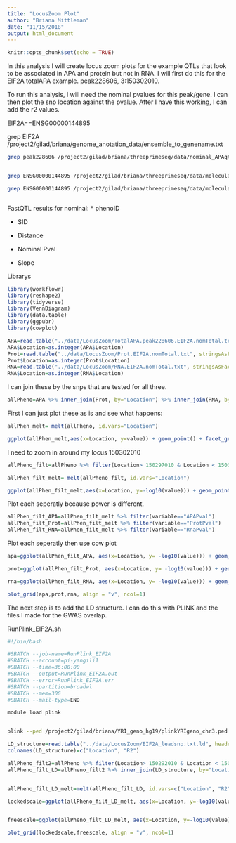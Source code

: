 ```yaml
---
title: "LocusZoom Plot"
author: "Briana Mittleman"
date: "11/15/2018"
output: html_document
---
```


```r
knitr::opts_chunk$set(echo = TRUE)
```

In this analysis I will create locus zoom plots for the example QTLs that look to be associated in APA and protein but not in RNA. I will first do this for the EIF2A totalAPA example. peak228606, 3:150302010. 

To run this analysis, I will need the nominal pvalues for this peak/gene. I can then plot the snp location against the pvalue. After I have this working, I can add the r2 values.


EIF2A==ENSG00000144895

grep EIF2A /project2/gilad/briana/genome_anotation_data/ensemble_to_genename.txt
```bash
grep peak228606 /project2/gilad/briana/threeprimeseq/data/nominal_APAqtl_trans/filtered_APApeaks_merged_allchrom_refseqGenes_pheno_Total_NomRes.txt > /project2/gilad/briana/threeprimeseq/data/LocusZoom/TotalAPA.peak228606.EIF2A.nomTotal.txt


grep ENSG00000144895 /project2/gilad/briana/threeprimeseq/data/molecular_QTLs/nom/fastqtl_qqnorm_RNAseq_phase2.fixed.nominal.out > /project2/gilad/briana/threeprimeseq/data/LocusZoom/RNA.EIF2A.nomTotal.txt

grep ENSG00000144895 /project2/gilad/briana/threeprimeseq/data/molecular_QTLs/nom/fastqtl_qqnorm_prot.fixed.nominal.out > /project2/gilad/briana/threeprimeseq/data/LocusZoom/Prot.EIF2A.nomTotal.txt



```

FastQTL results for nominal:
 * phenoID  
 
 * SID  
 
 * Distance  
 
 * Nominal Pval  
 
 * Slope  


Librarys
```r
library(workflowr)
library(reshape2)
library(tidyverse)
library(VennDiagram)
library(data.table)
library(ggpubr)
library(cowplot)
```

 
```r
APA=read.table("../data/LocusZoom/TotalAPA.peak228606.EIF2A.nomTotal.txt", stringsAsFactors = F, col.names = c("PeakID", "SID", "Dist", "APAPval","slope")) %>% separate(SID, into=c("Chrom", "Location"), sep=":") %>% select( Location, APAPval)
APA$Location=as.integer(APA$Location)
Prot=read.table("../data/LocusZoom/Prot.EIF2A.nomTotal.txt", stringsAsFactors = F, col.names = c("PeakID", "SID", "Dist", "ProtPval","slope")) %>% separate(SID, into=c("Chrom", "Location"), sep=":")%>% select( Location, ProtPval)
Prot$Location=as.integer(Prot$Location)
RNA=read.table("../data/LocusZoom/RNA.EIF2A.nomTotal.txt", stringsAsFactors = F, col.names = c("PeakID", "SID", "Dist", "RnaPval","slope")) %>% separate(SID, into=c("Chrom", "Location"), sep=":")%>% select( Location, RnaPval)
RNA$Location=as.integer(RNA$Location)
```
 
 
I can join these by the snps that are tested for all three.  

```r
allPheno=APA %>% inner_join(Prot, by="Location") %>% inner_join(RNA, by="Location")
```

 
 First I can just plot these as is and see what happens: 
 
```r
allPhen_melt= melt(allPheno, id.vars="Location")
```
 
```r
ggplot(allPhen_melt,aes(x=Location, y=value)) + geom_point() + facet_grid( rows=vars(variable))
```


I need to zoom in around my locus 150302010

```r
allPheno_filt=allPheno %>% filter(Location> 150297010 & Location < 150307010)

allPhen_filt_melt= melt(allPheno_filt, id.vars="Location")

ggplot(allPhen_filt_melt,aes(x=Location, y=-log10(value))) + geom_point() + facet_grid( rows=vars(variable)) + geom_vline(xintercept=150302010, linetype="dashed", color = "red") + theme(axis.line=element_line()) + theme(panel.grid.major = element_line("lightgray",0.25), panel.grid.minor = element_line("lightgray",0.25)) + labs(x="Chromosome 3 Location", y="-Log 10 Pvalue", title="Locus Zoom for EIF2A:peak228606")

```

Plot each seperatly because power is different.  

```r
allPhen_filt_APA=allPhen_filt_melt %>% filter(variable=="APAPval")
allPhen_filt_Prot=allPhen_filt_melt %>% filter(variable=="ProtPval")
allPhen_filt_RNA=allPhen_filt_melt %>% filter(variable=="RnaPval")
```

Plot each seperatly then use cow plot 
```r
apa=ggplot(allPhen_filt_APA, aes(x=Location, y= -log10(value))) + geom_point()+ geom_vline(xintercept=150302010, linetype="dashed", color = "red") 

prot=ggplot(allPhen_filt_Prot, aes(x=Location, y= -log10(value))) + geom_point()+ geom_vline(xintercept=150302010, linetype="dashed", color = "red") 

rna=ggplot(allPhen_filt_RNA, aes(x=Location, y= -log10(value))) + geom_point()+ geom_vline(xintercept=150302010, linetype="dashed", color = "red") 
```

```r
plot_grid(apa,prot,rna, align = "v", ncol=1)
```

The next step is to add the LD structure. I can do this with PLINK and the files I made for the GWAS overlap.  


RunPlink_EIF2A.sh  
```bash
#!/bin/bash

#SBATCH --job-name=RunPlink_EIF2A
#SBATCH --account=pi-yangili1
#SBATCH --time=36:00:00
#SBATCH --output=RunPlink_EIF2A.out
#SBATCH --error=RunPlink_EIF2A.err
#SBATCH --partition=broadwl
#SBATCH --mem=30G
#SBATCH --mail-type=END

module load plink


plink --ped /project2/gilad/briana/YRI_geno_hg19/plinkYRIgeno_chr3.ped  --map /project2/gilad/briana/YRI_geno_hg19/plinkYRIgeno_chr3.map --r2  --ld-snp 3:150302010 --ld-window-kb 1000 --ld-window 99999  --out /project2/gilad/briana/threeprimeseq/data/LocusZoom/EIF2A_leadsnp.txt
```

```r
LD_structure=read.table("../data/LocusZoom/EIF2A_leadsnp.txt.ld", header=T) %>% select(BP_B, R2) 
colnames(LD_structure)=c("Location", "R2")

allPheno_filt2=allPheno %>% filter(Location> 150292010 & Location < 150312010)
allPheno_filt_LD=allPheno_filt2 %>% inner_join(LD_structure, by="Location")


allPheno_filt_LD_melt=melt(allPheno_filt_LD, id.vars=c("Location", "R2"))
```
```r
lockedscale=ggplot(allPheno_filt_LD_melt, aes(x=Location, y=-log10(value), col=R2)) +  geom_point() + facet_grid( rows=vars(variable)) + geom_vline(xintercept=150302010, linetype="dashed", color = "red") +  theme_linedraw()


freescale=ggplot(allPheno_filt_LD_melt, aes(x=Location, y=-log10(value), col=R2)) +  geom_point() + facet_grid( rows=vars(variable), scales = "free") + geom_vline(xintercept=150302010, linetype="dashed", color = "red") +  theme_linedraw()
```

```r
plot_grid(lockedscale,freescale, align = "v", ncol=1)
```
